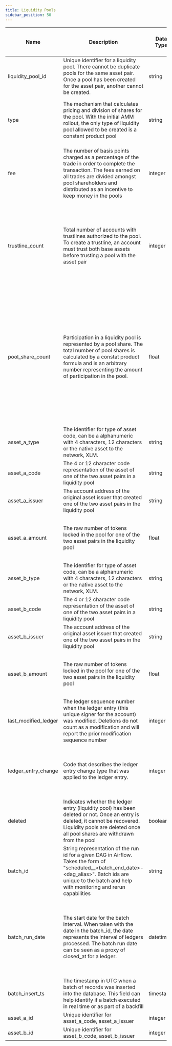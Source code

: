 ```yaml
---
title: Liquidity Pools
sidebar_position: 50
---
```


| Name | Description | Data Type | Domain Values | Primary Key? | Natural Key? | Partition or Cluster Field? | Required? | Notes |
| --- | --- | --- | --- | --- | --- | --- | --- | --- |
| liquidity_pool_id | Unique identifier for a liquidity pool. There cannot be duplicate pools for the same asset pair. Once a pool has been created for the asset pair, another cannot be created. | string |  |  | Yes | cluster | Yes | There is a good primer on AMMs [here](https://developers.stellar.org/docs/learn/encyclopedia/sdex/liquidity-on-stellar-sdex-liquidity-pools#liquidity-pools) |
| type | The mechanism that calculates pricing and division of shares for the pool. With the initial AMM rollout, the only type of liquidity pool allowed to be created is a constant product pool | string | constant_product |  |  |  | Yes | For more information regarding pricing and deposit calculations, read [Cap-38.](https://github.com/stellar/stellar-protocol/blob/master/core/cap-0038.md) |
| fee | The number of basis points charged as a percentage of the trade in order to complete the transaction. The fees earned on all trades are divided amongst pool shareholders and distributed as an incentive to keep money in the pools | integer | 30 |  |  |  | Yes | Fees are distributed immediately to accounts as the transaction completes. There is no schedule for fee distribution |
| trustline_count | Total number of accounts with trustlines authorized to the pool. To create a trustline, an account must trust both base assets before trusting a pool with the asset pair | integer |  |  |  |  | Yes | If the issuer of A or B revokes authorization on the trustline, the account will automatically withdraw from every liquidity pool containing that asset and those pool trustlines will be deleted. |
| pool_share_count | Participation in a liquidity pool is represented by a pool share. The total number of pool shares is calculated by a constat product formula and is an arbitrary number representing the amount of participation in the pool. | float |  |  |  |  | Yes | Shares are not transferable; the only way to increase the number of pool shares held is to deposit into a liquidity pool. Conversely, decreasing pools shares can only be accomplished through a withdraw operation. Shares cannot be sent in payments or sold using offers. |
| asset_a_type | The identifier for type of asset code, can be a alphanumeric with 4 characters, 12 characters or the native asset to the network, XLM. | string | credit_alphanum4 credit_alphanum12 native |  |  |  | Yes |  |
| asset_a_code | The 4 or 12 character code representation of the asset of one of the two asset pairs in a liquidity pool | string |  |  |  |  | No |  |
| asset_a_issuer | The account address of the original asset issuer that created one of the two asset pairs in the liquidity pool | string |  |  |  |  | No |  |
| asset_a_amount | The raw number of tokens locked in the pool for one of the two asset pairs in the liquidity pool | float |  |  |  |  | Yes | The amount is a better representation of liquidity in the pool over pool share counts. |
| asset_b_type | The identifier for type of asset code, can be a alphanumeric with 4 characters, 12 characters or the native asset to the network, XLM. | string | credit_alphanum4 credit_alphanum12 native |  |  |  | Yes |  |
| asset_b_code | The 4 or 12 character code representation of the asset of one of the two asset pairs in a liquidity pool | string |  |  |  |  | No |  |
| asset_b_issuer | The account address of the original asset issuer that created one of the two asset pairs in the liquidity pool | string |  |  |  |  | No |  |
| asset_b_amount | The raw number of tokens locked in the pool for one of the two asset pairs in the liquidity pool | float |  |  |  |  | Yes | The amount is a better representation of liquidity in the pool over pool share counts. |
| last_modified_ledger | The ledger sequence number when the ledger entry (this unique signer for the account) was modified. Deletions do not count as a modification and will report the prior modification sequence number | integer |  |  | Yes | cluster | Yes |  |
| ledger_entry_change | Code that describes the ledger entry change type that was applied to the ledger entry. | integer | 0 - Ledger Entry Created 1 - Ledger Entry Updated 2 - Ledger Entry Deleted 3 - Ledger Entry State (value of the entry) |  | Yes |  | Yes | Valid entry change types are 0, 1, and 2 for ledger entries of type \`liquidity_pools\`. |
| deleted | Indicates whether the ledger entry (liquidity pool) has been deleted or not. Once an entry is deleted, it cannot be recovered. Liquidity pools are deleted once all pool shares are withdrawn from the pool | boolean |  |  |  |  | Yes |  |
| batch_id | String representation of the run id for a given DAG in Airflow. Takes the form of "scheduled\_\_\<batch_end_date>-\<dag_alias>". Batch ids are unique to the batch and help with monitoring and rerun capabilities | string |  |  |  |  | Yes |  |
| batch_run_date | The start date for the batch interval. When taken with the date in the batch_id, the date represents the interval of ledgers processed. The batch run date can be seen as a proxy of closed_at for a ledger. | datetime |  |  |  | MONTH partition | Yes | The table is partitioned on batch_run_date. It is recommended to always include the batch_run_date in the filter if possible to help reduce query cost. |
| batch_insert_ts | The timestamp in UTC when a batch of records was inserted into the database. This field can help identify if a batch executed in real time or as part of a backfill | timestamp |  |  |  |  | Yes |  |
| asset_a_id | Unique identifier for asset_a_code, asset_a_issuer | integer |  |  |  | cluster | No |  |
| asset_b_id | Unique identifier for asset_b_code, asset_b_issuer | integer |  |  |  | cluster | No |
